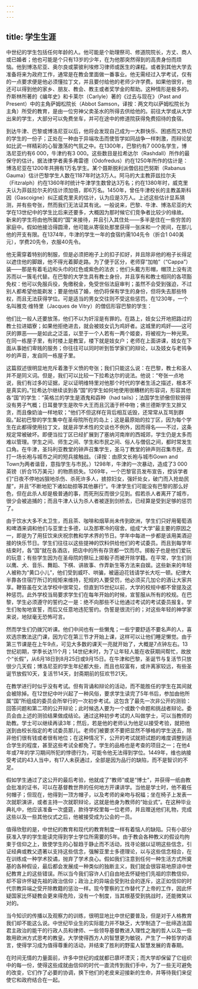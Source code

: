 ```yaml
---
---
---
```

title: 学生生涯
---




中世纪的学生包括任何年龄的人。他可能是个助理祭司、修道院院长，方丈、商人或已婚者；他也可能是个只有13岁的少年，在为他那突然得到的高贵身份而烦恼。他到博洛尼亚、奥尔良或蒙彼利埃修习律师或医生的课程。或者到其他大学去准备将来为政府工作，通常是在教会里面做一番事业。他无需经过入学考试，仅有的一点要求便是他必须懂拉丁文，并且要付给他的老师少许学费。如果他很穷，他还可以得到他的家乡、朋友、教会、教主或者奖学金的帮助。这种情形是极多的。乔斯林所著的《编年史》和卡莱尔（Carlyle）著的《过去与现在》（Past and Present）中的主角萨姆松院长（Abbot Samson，译按：两文均以萨姆松院长为主角）所受的教育，是由一位穷神父卖圣水的所得去供给他的。前往大学或从大学出来的学生，大部分可以免费坐车，并可在途中的修道院获得免费招待的食宿。

到达牛津、巴黎或博洛尼亚以后，他将会发现自己成为一大群快乐、困惑而又热切的学生的一份子；正处在一种由于异端攻击而使哲学如同战争一样刺激，而辩论犹如比武一样精彩的心智激荡的气氛之中。在1300年，巴黎约有7 000名学生，博洛尼亚约有6 000，牛津约有3 000。这些数目是拉希达尔（Rashdall）所作的最保守的估计。据法律学者奥多弗雷德（Odofredus）约在1250年所作的估计是：博洛尼亚在1200年共拥有1万名学生。某个聂斯脱利派僧侣拉巴努斯（Rabanus Gauma）估计巴黎学生人数在1187年时达3万人。阿马的大主教菲兹拉尔夫（Fitzralph）约在1360年时统计牛津学生数曾达3万名；约在1380年时，威克里夫认为菲兹拉尔夫的估计须加倍，即6万名。1450年，曾任牛津校长的主教盖斯科因（Gascoigne）纠正威克里夫的估计，认为应是3万人。上述这些估计显系猜测，并有些夸张，然而我们无法证其有讹。一般说来，巴黎、牛津、博洛尼亚的大学在13世纪中的学生比后来还要多，大概因为那时候它们竞争者比较少的缘故。新来的学生将由他所属的“国”来接待，并且引入其住处——多半是住在一些穷苦的家庭中。假如他接洽得圆滑，他可能从寄宿处那里获得一张床和一个房间，在那儿他的开支有限。在1374年，牛津的学生一年的食宿约需104先令（折合1 040美元），学费20先令，衣服40先令。

他无需穿着特别的制服，但是必须把袍子上的扣子扣好，并且除非他的袍子长得足以遮住他的脚跟，他不得光着脚走路。为了便于区分，老师穿“加帕”（“Cappa”）装——那是有着毛边和头巾的红色或紫色的法衣；他们头戴方形帽，帽顶上没有流苏而以一簇毛代替。在巴黎的大学生具有教士身份，并且享有和教士相同的各项豁免权：他可以免服兵役，免缴税金，免受世俗法庭审判；虽然不会受到强迫，不过别人都希望他能剃发；要是他结了婚，他仍将保有学生的身份，但将失去那些特权，而且无法获得学位。可是适当的男女交往则不受这些惩罚。在1230年，一个名叫雅克·维特里（Jacques de Vitry）的僧侣形容巴黎的学生：

他们比一般人还要放荡，他们不以为奸淫是有罪的。在路上，妓女公开地把路过的教士拉进娼寮；如果他拒绝进去，就会被妓女讥为鸡奸者。这城里的鸡奸——这可厌的罪恶——是如此之泛滥，以至于一个人若有一两个姬妾，将被视为一种光荣。在同一栋屋子里，有时楼上是教室，楼下就是妓女户；老师在上面讲课，妓女在下面从事她们卑贱的服务；你往往可以同时听到哲学家们的辩论，以及妓女与老鸨争吵的声音，发自同一栋屋子里。



这篇叙述很明显地充斥着激于义愤的夸张；我们只能这么说：在巴黎，教士和圣人并不是同义词。但是，我们可以比较一下拉希达尔的说法。他说：“夸张一点地说，我们有过多的证据，足以证明维特里对他那个时代的学者生活之描述，根本不是真实的。”拉希达尔继续谈到各“国”的学生如何地使用很糟糕的形容词，形容其他各“国”的学生：“英格兰的学生是酒鬼和孬种（had tails）；法国学生骄傲但软弱得没有男子气概；日耳曼学生是吹牛大王而且沉湎于杯中物；佛兰德斯学生又胖又贪，而且像奶油一样地软；“他们不但这样在背后相互诋毁，还常常从互骂到群殴。”起初巴黎的学生集中在圣母院所在的岛上；这是最原始的拉丁区，因为每个学生在此都得使用拉丁文，就是非学术性的交谈也不例外，因而得名——不过，这条规定常被破坏。即便当拉丁区已经扩展到了塞纳河南岸的西城郊，学生仍是太多而难以管理。学生之间、师生之间、学生和市民之间、俗人与僧侣之间，都时常发生口角。在牛津，圣玛利亚教堂的钟声召集学生，圣马丁教堂的钟声则召集市民，去打一场长袍与城市之间的短兵接触战。（译按：由原文长袍与城市Gown and Town为两者谐音，意指学生与市民。）1298年，牛津的一次暴动，造成了3 000英镑（折合15万美元）的物质损失。1269年，一个巴黎官员发布宣告，控诉学者们“日夜不停地凶狠地杀伤、杀死许多人，掳掠妇女，强奸处女，破门而入抢劫民屋”，并且“不断地犯下诸如劫掠等其他暴行”。牛津学生们可能没有巴黎的那么好色，但在此杀人却是极普通的事，而死刑反而很少见到。假若杀人者离开了城市，很少会被追捕的；而且牛津人认为杀人者被逐到剑桥去，已经算是受到足够的惩罚了。

由于饮水大多不太卫生，而且茶、咖啡和烟草尚未传到欧洲，学生们只好用葡萄酒和啤酒来调和他们与亚里士多德，以及那寒冷的宿舍。组成“大学”最主要的原因之一，即是为了用狂饮来庆祝宗教和学术界的节日。学年中每进一步都是该用美酒迎接的快乐节日。学生们往往以这些提神的饮料供给他们的考试委员。而且到每学年结束时，各“国”就在各酒店，把店中的所有存货都一饮而尽。掷骰子也是他们爱玩的玩意；有些学生因为在圣母院的祭坛上掷骰子而被开除学籍。在平常，学生们则以鹰、犬、音乐、舞蹈、下棋、讲故事、作弄新生等方法来自娱。这些新来的年轻人被称为“黄口小儿”，他们受到威吓、哄骗，被逼迫花钱请学长大吃一顿。纪律大半靠各住宿厅所订的规矩来维持，犯规的人要受罚，他必须买几加仑的酒让大家共享。鞭笞虽在文法学校中很常见，但直到15世纪以前，大学的校规中都不曾提及这种惩罚。此外学校当局要求学生们在每年开始的时候，宣誓服从所有的校规。在巴黎，学生必须遵守的誓约之一是：绝不向那些不让他通过考试的考试委员报复。学生们匆匆地宣誓，而后又任意地违犯誓约。伪誓是很流行的；对这些年轻的神学家来说，地狱毫无恐怖可言。

然而学生们仍拨冗听课。他们中间也有一些懒鬼；一些宁要舒适不要名声的人，喜欢选宗教法这门课，因为它在第三节才开始上课，这样可以让他们睡足懒觉。由于第三节课是在上午9点，可见大多数的课天一亮就开始了，大概是7点钟左右。13世纪初期，学季长达11个月；14世纪末时，为了让年轻人能在收获期间帮忙，故放个“长假”，从6月18日到8月25日或9月15日。在牛津和巴黎，圣诞节与复活节只放很少几天假；博洛尼亚的学生年纪都大些，而且也较富有，或许离家较远，有些圣诞节放假10天，复活节14天，封斋期前的狂欢节21天。

在教学进行时似乎没有考试。但有背诵和辩论的活动，而不能胜任的学生在其间就会被除掉。在12世纪中叶兴起了一种风俗，要求学生读完了5年书后，参加由他所属“国”所组成的委员会所举行的一次初步考试。这包含了最先一次非公开的测验：回答问题和第二项的公开辩论；此时候选人要为一个或数个命题和挑战者辩论。委员会由上述的测验结果做成结论。通过这种初步考试的人叫做学士，可以当教师的助教。学士可以继续再读3年；然后，若是他的老师认为他足以接受考验，就把他送到由校长指定的考试委员那儿。老师们被要求不要把显然不够格的学生送去，除非他们很有钱或者很有地位；在这种情况下，公开的考试就把试题的难度调整到适合学生的程度，甚至这些考试全都免了。学生的品格也是考查的项目之一；在他4年或7年的学习期间所犯的悖德行为，可能令他无法得到学位。1449年，维也纳接受考试的43人当中，有17人未获通过，全部是因为品行的缺陷，而不是智识的不足。

假如学生通过了这公开的最后考验，他就成了“教师”或是“博士”，并获得一纸由教会批准的证书，可以在基督教世界的任何地方开课讲学。当他是学士时，他不戴任何帽子；但现在，他得到一顶方帽子，以及考师的亲吻与祝福；坐在椅子上发表一次就职演讲，或者主持一次就职辩论，这就是他身为教师的“始业式”。在这种毕业典礼中，他应该准备一次盛筵，款待学校里每一位老师，并且赠送他们礼物，完成这些以及一些其他仪式之后，他被接受成为公会的一员。

值得欣慰的是，中世纪的教育和现代的教育制度一样有着恼人的缺陷。只有小部分获准入学的学生能读完得到学士学位所需要的5年。由于教会各种教义的假设均拘束于信仰之上，致使学生的心智趋于静止而不活动，找寻论据以证明这些信念，引证经典或教父遗著以支持这些信念，强解亚里士多德理论，以与这些信念相合，在在训练成一种学术狡谲，抛弃了学术良心。假如我们注意到任何一种生活方式所奠基的各种假设，最后都会发展成一种类似的独断主义，我们就会很容易地原谅中世纪教育上的这些错误。所以当今我们容许人们自由地去怀疑他们先祖的宗教信仰，却不容许怀疑先祖的政治信仰；政治上的异端会受到社会的逐斥，这正如信仰的时代宗教异端之受开除教籍的惩治一样。现今警察的工作替代了上帝的工作，因此怀疑国家比怀疑教会更来得危险，没有一个制度，当其根基受到挑战时，还能微笑以对的。

当今知识的传播以及观察力的训练，很明显地比中世纪要普及，但是对于人格教育我们却不能这么说。中世纪毕业生的实际能力并不缺乏，大学制造了一批缔造法国君主政治的能干的行政人员和律师、一些领导基督教进入理性之海的哲人以及一些敢用欧洲方式思考的教皇。大学使得西方人的智慧更为敏锐，产生了一种哲学的语言，使得学习成为值得尊重的活动，并结束了胜利的野蛮人智慧发展的青春期。

在时间无情的力量面前，许多中世纪的成就都已隳坏湮灭；而大学却保留了它组织中的每一份，使得这些成就由信仰的时代一直流传到我们手中，为了一些无可避免的改变，它们作了必要的协调，换下他们的老皮来迎接新的生命，并等待我们来促使它和政府结合在一起。